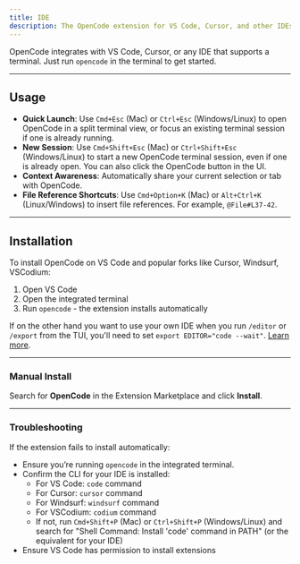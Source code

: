 ```yaml
---
title: IDE
description: The OpenCode extension for VS Code, Cursor, and other IDEs
---
```


OpenCode integrates with VS Code, Cursor, or any IDE that supports a terminal. Just run `opencode` in the terminal to get started.

---

## Usage

- **Quick Launch**: Use `Cmd+Esc` (Mac) or `Ctrl+Esc` (Windows/Linux) to open OpenCode in a split terminal view, or focus an existing terminal session if one is already running.
- **New Session**: Use `Cmd+Shift+Esc` (Mac) or `Ctrl+Shift+Esc` (Windows/Linux) to start a new OpenCode terminal session, even if one is already open. You can also click the OpenCode button in the UI.
- **Context Awareness**: Automatically share your current selection or tab with OpenCode.
- **File Reference Shortcuts**: Use `Cmd+Option+K` (Mac) or `Alt+Ctrl+K` (Linux/Windows) to insert file references. For example, `@File#L37-42`.

---

## Installation

To install OpenCode on VS Code and popular forks like Cursor, Windsurf, VSCodium:

1. Open VS Code
2. Open the integrated terminal
3. Run `opencode` - the extension installs automatically

If on the other hand you want to use your own IDE when you run `/editor` or `/export` from the TUI, you'll need to set `export EDITOR="code --wait"`. [Learn more](/docs/tui/#editor-setup).

---

### Manual Install

Search for **OpenCode** in the Extension Marketplace and click **Install**.

---

### Troubleshooting

If the extension fails to install automatically:

- Ensure you’re running `opencode` in the integrated terminal.
- Confirm the CLI for your IDE is installed:
  - For VS Code: `code` command
  - For Cursor: `cursor` command
  - For Windsurf: `windsurf` command
  - For VSCodium: `codium` command
  - If not, run `Cmd+Shift+P` (Mac) or `Ctrl+Shift+P` (Windows/Linux) and search for "Shell Command: Install 'code' command in PATH" (or the equivalent for your IDE)
- Ensure VS Code has permission to install extensions

